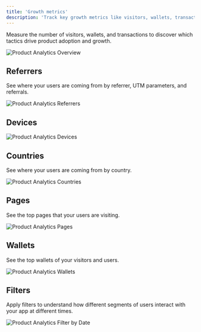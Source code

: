 ```yaml
---
title: 'Growth metrics'
description: 'Track key growth metrics like visitors, wallets, transactions, and user acquisition channels to understand your product performance.'
---
```


Measure the number of visitors, wallets, and transactions
to discover which tactics drive product adoption and growth.

<Frame caption="Track your visitors, wallets, and transactions.">
	<img src="/images/dapp-analytics-overview.png" alt="Product Analytics Overview" />
</Frame>

## Referrers

See where your users are coming from by referrer, UTM parameters, and referrals. 

<Frame caption="Understand where your users are coming from.">
    <img src="/images/dapp-analytics-referrers.png" alt="Product Analytics Referrers" />
</Frame>

## Devices

<Frame caption="Understand what devices, browers, and operating system users are on.">
	<img src="/images/dapp-analytics-devices.png" alt="Product Analytics Devices" />
</Frame>

## Countries

See where your users are coming from by country. 

<Frame caption="Understand where your users are coming from.">
	<img src="/images/dapp-analytics-countries.png" alt="Product Analytics Countries" />
</Frame>

## Pages

See the top pages that your users are visiting.

<Frame caption="Understand what users are seeing on your site or dapp.">
	<img src="/images/dapp-analytics-pages.png" alt="Product Analytics Pages" />
</Frame>

## Wallets

See the top wallets of your visitors and users.

<Frame caption="Understand what wallets are being used on your dapp.">
	<img src="/images/dapp-analytics-wallets.png" alt="Product Analytics Wallets" />
</Frame>

## Filters

Apply filters to understand how different segments of users interact with your app at different times.

<Frame caption="Filter and search data at different points in time, from last week to last year.">
	<img src="/images/dapp-analytics-datetime.png" alt="Product Analytics Filter by Date" />
</Frame>
